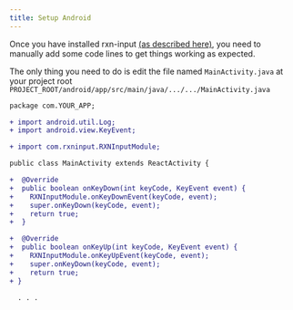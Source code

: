 ---
title: Setup Android
---

Once you have installed rxn-input [(as described here)](docs/getting-started/installation), you need to manually add some code lines to get things working as expected.

The only thing you need to do is edit the file named ```MainActivity.java``` at your project root ```PROJECT_ROOT/android/app/src/main/java/.../.../MainActivity.java```

```diff
package com.YOUR_APP;

+ import android.util.Log;
+ import android.view.KeyEvent;

+ import com.rxninput.RXNInputModule;

public class MainActivity extends ReactActivity {

+  @Override
+  public boolean onKeyDown(int keyCode, KeyEvent event) {
+    RXNInputModule.onKeyDownEvent(keyCode, event);
+    super.onKeyDown(keyCode, event);
+    return true;
+  }

+  @Override
+  public boolean onKeyUp(int keyCode, KeyEvent event) {
+    RXNInputModule.onKeyUpEvent(keyCode, event);
+    super.onKeyDown(keyCode, event);
+    return true;
+ }

  . . .
```
